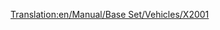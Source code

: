 [[Translation:en/Manual/Base Set/Vehicles/X2001]]
{{es/Trenes|Imagen=[[File:en/X2001.png]]
|Nombre='X2001'
|Precio=121.874 € (60.937 £)
|Velocidad=305 km/h (190 mph)
|Peso=95 t
|Potencia=9.000 CV (6.618 kW)
|Coste-anual=6.468 € (3.234 £)
|Diseño=1999
|Duración=20
|Capacidad=--
|Descripción= Esta es la primera locomotora disponible de tipo [[es/Manual/Base Set/Monorraíl|monorraíl]], y es mucho más potente y más rápida que la mejor locomotora eléctrica, la «[[es/Manual/Base Set/Vehicles/AsiaStar|AsiaStar]]». Combine dos unidades en un tren para alcanzar la máxima velocidad con un tren largo.
|Vida-real=Es probablemente una versión del tren pendular sueco de alta velocidad [https://www.wikipedia.org/wiki/X 2000 X2000] (técnicamente conocido como X2, ya que X2000 es una marca).<br/>
Puedes consultar la historia completa del X2000 (el tren del año 2000) en: http://www.lococarriage.org.uk/x2000.htm
}}